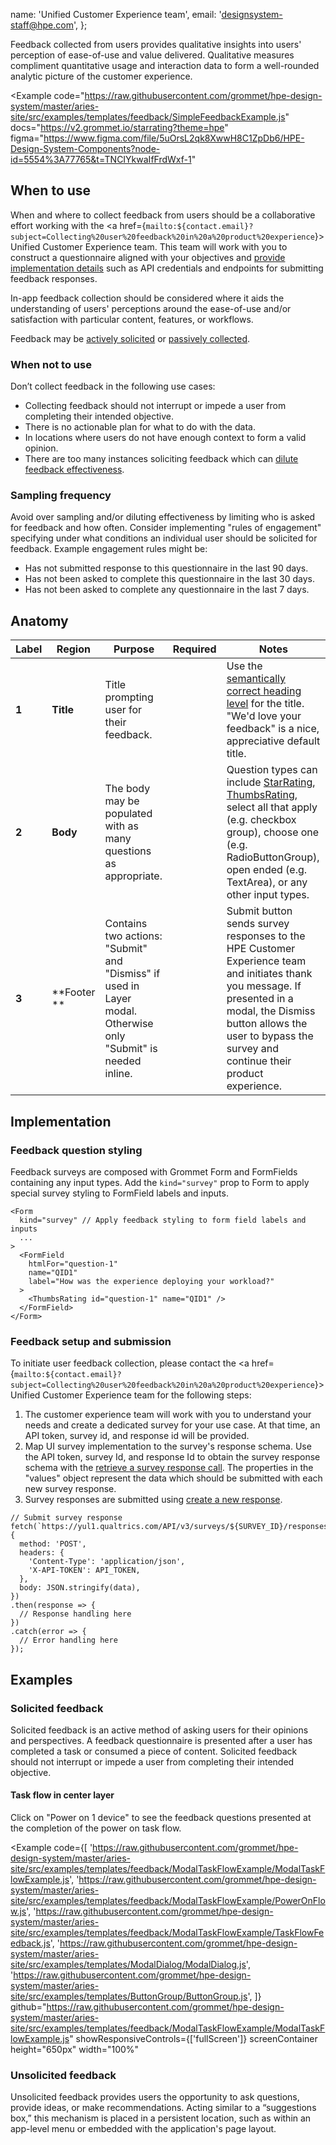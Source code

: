
  name: 'Unified Customer Experience team',
  email: 'designsystem-staff@hpe.com',
};

Feedback collected from users provides qualitative insights into users' perception of ease-of-use 
and value delivered. Qualitative measures compliment quantitative usage and interaction data 
to form a well-rounded analytic picture of the customer experience.

<Example
  code="https://raw.githubusercontent.com/grommet/hpe-design-system/master/aries-site/src/examples/templates/feedback/SimpleFeedbackExample.js"
  docs="https://v2.grommet.io/starrating?theme=hpe"
  figma="https://www.figma.com/file/5uOrsL2qk8XwwH8C1ZpDb6/HPE-Design-System-Components?node-id=5554%3A77765&t=TNCIYkwaIfFrdWxf-1"
>
  <SimpleFeedbackExample />
</Example>

## When to use
When and where to collect feedback from users should be a collaborative effort working with the <a href={`mailto:${contact.email}?subject=Collecting%20user%20feedback%20in%20a%20product%20experience`}>Unified Customer Experience team</a>.
This team will work with you to construct a questionnaire aligned with your objectives and 
[provide implementation details](#feedback-setup-and-submission) such as API credentials and endpoints for submitting 
feedback responses.

In-app feedback collection should be considered where it aids the understanding of users' 
perceptions around the ease-of-use and/or satisfaction with particular content, features, 
or workflows.


Feedback may be [actively solicited](#solicited-feedback) or [passively collected](#capturing-unsolicited-feedback).

### When not to use
Don’t collect feedback in the following use cases:
- Collecting feedback should not interrupt or impede a user from completing their intended objective.
- There is no actionable plan for what to do with the data.
- In locations where users do not have enough context to form a valid opinion. 
- There are too many instances soliciting feedback which can [dilute feedback effectiveness](#sampling-frequency).

### Sampling frequency
Avoid over sampling and/or diluting effectiveness by limiting who is asked for feedback and 
how often. Consider implementing "rules of engagement" specifying under what conditions an 
individual user should be solicited for feedback. Example engagement rules might be:
- Has not submitted response to this questionnaire in the last 90 days.
- Has not been asked to complete this questionnaire in the last 30 days.
- Has not been asked to complete any questionnaire in the last 7 days.

## Anatomy
<Example plain>
  <FeedbackAnatomy />
</Example>

| Label  | Region       | Purpose                                                              |                  Required                   | Notes                                                                                                      |
| ------ | ------------ | -------------------------------------------------------------------- | :-----------------------------------------: | ---------------------------------------------------------------------------------------------------------- |
| **1**  | **Title**    | Title prompting user for their feedback.                             | <Checkmark a11yTitle="true" size="small" /> | <span>Use the [semantically correct heading level](/foundation/typography?q=semantically#semantic-usage-of-heading-levels) for the title. "We'd love your feedback" is a nice, appreciative default title.</span>       |
| **2**  | **Body**     | The body may be populated with as many questions as appropriate.          | <Checkmark a11yTitle="true" size="small" /> | <span>Question types can include [StarRating](https://v2.grommet.io/starrating), [ThumbsRating](https://v2.grommet.io/thumbsrating), select all that apply (e.g. checkbox group), choose one (e.g. RadioButtonGroup), open ended (e.g. TextArea), or any other input types.</span> |                                                             
| **3**  | **Footer **  | Contains two actions: "Submit" and "Dismiss" if used in Layer modal. Otherwise only "Submit" is needed inline. | <Checkmark color='text-strong' a11yTitle="true" size="small" /> |  Submit button sends survey responses to the HPE Customer Experience team and initiates thank you message. If presented in a modal, the Dismiss button allows the user to bypass the survey and continue their product experience. |

## Implementation

### Feedback question styling
Feedback surveys are composed with Grommet Form and FormFields containing any input types. Add the 
`kind="survey"` prop to Form to apply special survey styling to FormField labels and inputs.

```
<Form 
  kind="survey" // Apply feedback styling to form field labels and inputs
  ... 
>
  <FormField 
    htmlFor="question-1" 
    name="QID1" 
    label="How was the experience deploying your workload?"
  >
    <ThumbsRating id="question-1" name="QID1" />
  </FormField>
</Form>
```

### Feedback setup and submission
To initiate user feedback collection, please contact the <a href={`mailto:${contact.email}?subject=Collecting%20user%20feedback%20in%20a%20product%20experience`}>Unified Customer Experience team</a> for the following steps:

1. The customer experience team will work with you to understand your needs and create a dedicated survey for your use case. At that time, an API token, survey id, and response id will be provided.
1. Map UI survey implementation to the survey's response schema. Use the API token, survey Id, and response Id to obtain the survey response schema with the [retrieve a survey response call](https://api.qualtrics.com/1179a68b7183c-retrieve-a-survey-response). The properties in the "values" object represent the data which should be submitted with each new survey response.
1. Survey responses are submitted using [create a new response](https://api.qualtrics.com/f1cad92018d2b-create-a-new-response).

```
// Submit survey response
fetch(`https://yul1.qualtrics.com/API/v3/surveys/${SURVEY_ID}/responses`, {
  method: 'POST',
  headers: {
    'Content-Type': 'application/json',
    'X-API-TOKEN': API_TOKEN,
  },
  body: JSON.stringify(data),
})
.then(response => {
  // Response handling here
})
.catch(error => {
  // Error handling here
});
```

## Examples

### Solicited feedback
Solicited feedback is an active method of asking users for their opinions and perspectives. 
A feedback questionnaire is presented after a user has completed a task or consumed a piece of 
content. Solicited feedback should not interrupt or impede a user from completing their intended 
objective.

#### Task flow in center layer

Click on "Power on 1 device" to see the feedback questions presented at the completion of the 
power on task flow.

<Example
  code={[
    'https://raw.githubusercontent.com/grommet/hpe-design-system/master/aries-site/src/examples/templates/feedback/ModalTaskFlowExample/ModalTaskFlowExample.js',
    'https://raw.githubusercontent.com/grommet/hpe-design-system/master/aries-site/src/examples/templates/feedback/ModalTaskFlowExample/PowerOnFlow.js',
    'https://raw.githubusercontent.com/grommet/hpe-design-system/master/aries-site/src/examples/templates/feedback/ModalTaskFlowExample/TaskFlowFeedback.js',
    'https://raw.githubusercontent.com/grommet/hpe-design-system/master/aries-site/src/examples/templates/ModalDialog/ModalDialog.js',
    'https://raw.githubusercontent.com/grommet/hpe-design-system/master/aries-site/src/examples/templates/ButtonGroup/ButtonGroup.js',
  ]}
  github="https://raw.githubusercontent.com/grommet/hpe-design-system/master/aries-site/src/examples/templates/feedback/ModalTaskFlowExample/ModalTaskFlowExample.js"
  showResponsiveControls={['fullScreen']}
  screenContainer
  height="650px"
  width="100%"
>
  <ModalTaskFlowExample />
</Example>


### Unsolicited feedback
Unsolicited feedback provides users the opportunity to ask questions, provide ideas, or 
make recommendations. Acting similar to a “suggestions box,” this mechanism is placed in 
a persistent location, such as within an app-level menu or embedded with the application's
page layout.
